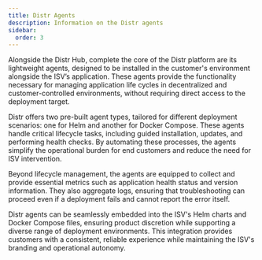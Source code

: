 ```yaml
---
title: Distr Agents
description: Information on the Distr agents
sidebar:
  order: 3
---
```


Alongside the Distr Hub, complete the core of the Distr platform are its lightweight agents, designed to be installed in the customer's environment alongside the ISV’s application. These agents provide the functionality necessary for managing application life cycles in decentralized and customer-controlled environments, without requiring direct access to the deployment target.

Distr offers two pre-built agent types, tailored for different deployment scenarios: one for Helm and another for Docker Compose. These agents handle critical lifecycle tasks, including guided installation, updates, and performing health checks. By automating these processes, the agents simplify the operational burden for end customers and reduce the need for ISV intervention.

Beyond lifecycle management, the agents are equipped to collect and provide essential metrics such as application health status and version information. They also aggregate logs, ensuring that troubleshooting can proceed even if a deployment fails and cannot report the error itself.

Distr agents can be seamlessly embedded into the ISV's Helm charts and Docker Compose files, ensuring product discretion while supporting a diverse range of deployment environments. This integration provides customers with a consistent, reliable experience while maintaining the ISV's branding and operational autonomy.
